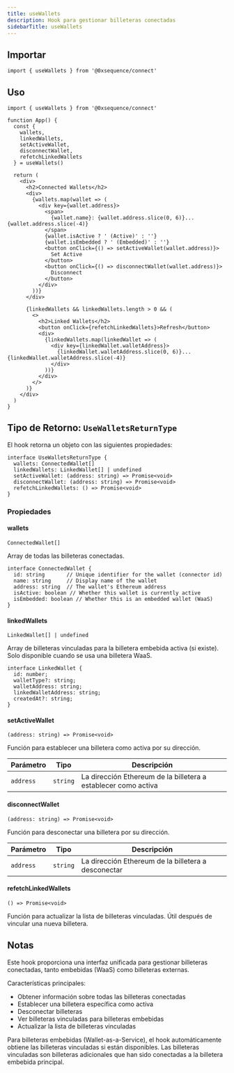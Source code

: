```yaml
---
title: useWallets
description: Hook para gestionar billeteras conectadas
sidebarTitle: useWallets
---
```


## Importar

```tsx
import { useWallets } from '@0xsequence/connect'
```

## Uso

```tsx
import { useWallets } from '@0xsequence/connect'

function App() {
  const { 
    wallets, 
    linkedWallets, 
    setActiveWallet, 
    disconnectWallet,
    refetchLinkedWallets
  } = useWallets()
  
  return (
    <div>
      <h2>Connected Wallets</h2>
      <div>
        {wallets.map(wallet => (
          <div key={wallet.address}>
            <span>
              {wallet.name}: {wallet.address.slice(0, 6)}...{wallet.address.slice(-4)}
            </span>
            {wallet.isActive ? ' (Active)' : ''}
            {wallet.isEmbedded ? ' (Embedded)' : ''}
            <button onClick={() => setActiveWallet(wallet.address)}>
              Set Active
            </button>
            <button onClick={() => disconnectWallet(wallet.address)}>
              Disconnect
            </button>
          </div>
        ))}
      </div>
      
      {linkedWallets && linkedWallets.length > 0 && (
        <>
          <h2>Linked Wallets</h2>
          <button onClick={refetchLinkedWallets}>Refresh</button>
          <div>
            {linkedWallets.map(linkedWallet => (
              <div key={linkedWallet.walletAddress}>
                {linkedWallet.walletAddress.slice(0, 6)}...{linkedWallet.walletAddress.slice(-4)}
              </div>
            ))}
          </div>
        </>
      )}
    </div>
  )
}
```

## Tipo de Retorno: `UseWalletsReturnType`

El hook retorna un objeto con las siguientes propiedades:

```tsx
interface UseWalletsReturnType {
  wallets: ConnectedWallet[]
  linkedWallets: LinkedWallet[] | undefined
  setActiveWallet: (address: string) => Promise<void>
  disconnectWallet: (address: string) => Promise<void>
  refetchLinkedWallets: () => Promise<void>
}
```

### Propiedades

#### wallets

`ConnectedWallet[]`

Array de todas las billeteras conectadas.

```tsx
interface ConnectedWallet {
  id: string       // Unique identifier for the wallet (connector id)
  name: string     // Display name of the wallet
  address: string  // The wallet's Ethereum address
  isActive: boolean // Whether this wallet is currently active
  isEmbedded: boolean // Whether this is an embedded wallet (WaaS)
}
```

#### linkedWallets

`LinkedWallet[] | undefined`

Array de billeteras vinculadas para la billetera embebida activa (si existe). Solo disponible cuando se usa una billetera WaaS.

```tsx
interface LinkedWallet {
  id: number;
  walletType?: string;
  walletAddress: string;
  linkedWalletAddress: string;
  createdAt?: string;
}
```

#### setActiveWallet

`(address: string) => Promise<void>`

Función para establecer una billetera como activa por su dirección.

| Parámetro | Tipo     | Descripción                                                    |
| --------- | -------- | -------------------------------------------------------------- |
| `address` | `string` | La dirección Ethereum de la billetera a establecer como activa |

#### disconnectWallet

`(address: string) => Promise<void>`

Función para desconectar una billetera por su dirección.

| Parámetro | Tipo     | Descripción                                         |
| --------- | -------- | --------------------------------------------------- |
| `address` | `string` | La dirección Ethereum de la billetera a desconectar |

#### refetchLinkedWallets

`() => Promise<void>`

Función para actualizar la lista de billeteras vinculadas. Útil después de vincular una nueva billetera.

## Notas

Este hook proporciona una interfaz unificada para gestionar billeteras conectadas, tanto embebidas (WaaS) como billeteras externas.

Características principales:

* Obtener información sobre todas las billeteras conectadas
* Establecer una billetera específica como activa
* Desconectar billeteras
* Ver billeteras vinculadas para billeteras embebidas
* Actualizar la lista de billeteras vinculadas

Para billeteras embebidas (Wallet-as-a-Service), el hook automáticamente obtiene las billeteras vinculadas si están disponibles. Las billeteras vinculadas son billeteras adicionales que han sido conectadas a la billetera embebida principal.

